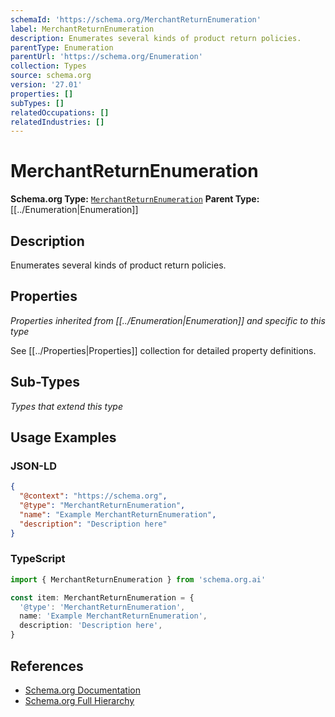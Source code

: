```yaml
---
schemaId: 'https://schema.org/MerchantReturnEnumeration'
label: MerchantReturnEnumeration
description: Enumerates several kinds of product return policies.
parentType: Enumeration
parentUrl: 'https://schema.org/Enumeration'
collection: Types
source: schema.org
version: '27.01'
properties: []
subTypes: []
relatedOccupations: []
relatedIndustries: []
---
```

# MerchantReturnEnumeration

**Schema.org Type:** [`MerchantReturnEnumeration`](https://schema.org/MerchantReturnEnumeration)
**Parent Type:** [[../Enumeration|Enumeration]]

## Description

Enumerates several kinds of product return policies.

## Properties

*Properties inherited from [[../Enumeration|Enumeration]] and specific to this type*

See [[../Properties|Properties]] collection for detailed property definitions.

## Sub-Types

*Types that extend this type*

## Usage Examples

### JSON-LD

```json
{
  "@context": "https://schema.org",
  "@type": "MerchantReturnEnumeration",
  "name": "Example MerchantReturnEnumeration",
  "description": "Description here"
}
```

### TypeScript

```typescript
import { MerchantReturnEnumeration } from 'schema.org.ai'

const item: MerchantReturnEnumeration = {
  '@type': 'MerchantReturnEnumeration',
  name: 'Example MerchantReturnEnumeration',
  description: 'Description here',
}
```

## References

- [Schema.org Documentation](https://schema.org/MerchantReturnEnumeration)
- [Schema.org Full Hierarchy](https://schema.org/docs/full.html)
